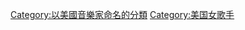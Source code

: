 {{noteTA
|1=zh-hans:赛琳娜·戈麦斯;zh-tw:席琳娜·戈梅茲;zh-hk:莎蓮娜·高美絲
}}
{{Cat main|赛琳娜·戈麦斯}}
{{Commons category|Selena Gomez}}

[[Category:以美國音樂家命名的分類|Category:以美國音樂家命名的分類]]
[[Category:美国女歌手|Category:美国女歌手]]